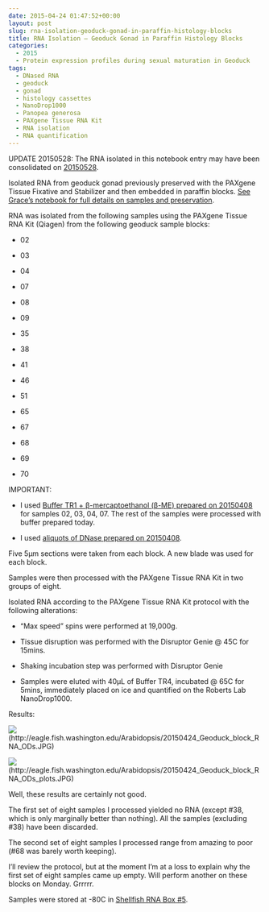 ```yaml
---
date: 2015-04-24 01:47:52+00:00
layout: post
slug: rna-isolation-geoduck-gonad-in-paraffin-histology-blocks
title: RNA Isolation – Geoduck Gonad in Paraffin Histology Blocks
categories:
  - 2015
  - Protein expression profiles during sexual maturation in Geoduck
tags:
  - DNased RNA
  - geoduck
  - gonad
  - histology cassettes
  - NanoDrop1000
  - Panopea generosa
  - PAXgene Tissue RNA Kit
  - RNA isolation
  - RNA quantification
---
```


UPDATE 20150528: The RNA isolated in this notebook entry may have been consolidated on [20150528](https://robertslab.github.io/sams-notebook/2015/05/28/bioanalyzer-geoduck-gonad-rna-quality-assessment.html).

Isolated RNA from geoduck gonad previously preserved with the PAXgene Tissue Fixative and Stabilizer and then embedded in paraffin blocks. [See Grace’s notebook for full details on samples and preservation](https://genefish.wikispaces.com/Grace%27s+Notebook).

RNA was isolated from the following samples using the PAXgene Tissue RNA Kit (Qiagen) from the following geoduck sample blocks:




    
  * 02

    
  * 03

    
  * 04

    
  * 07

    
  * 08

    
  * 09

    
  * 35

    
  * 38

    
  * 41

    
  * 46

    
  * 51

    
  * 65

    
  * 67

    
  * 68

    
  * 69

    
  * 70



IMPORTANT:


    
  * I used [Buffer TR1 + β-mercaptoethanol (β-ME) prepared on 20150408](https://robertslab.github.io/sams-notebook/2015/04/08/rna-isolation-geoduck-foot-in-paraffin-histology-blocks.html) for samples 02, 03, 04, 07. The rest of the samples were processed with buffer prepared today.

    
  * I used [aliquots of DNase prepared on 20150408](https://robertslab.github.io/sams-notebook/2015/04/08/rna-isolation-geoduck-foot-in-paraffin-histology-blocks.html).



Five 5μm sections were taken from each block. A new blade was used for each block.

Samples were then processed with the PAXgene Tissue RNA Kit in two groups of eight.

Isolated RNA according to the PAXgene Tissue RNA Kit protocol with the following alterations:


    
  * “Max speed” spins were performed at 19,000g.

    
  * Tissue disruption was performed with the Disruptor Genie @ 45C for 15mins.

    
  * Shaking incubation step was performed with Disruptor Genie

    
  * Samples were eluted with 40μL of Buffer TR4, incubated @ 65C for 5mins, immediately placed on ice and quantified on the Roberts Lab NanoDrop1000.



Results:

![](https://eagle.fish.washington.edu/Arabidopsis/20150424_Geoduck_block_RNA_ODs.JPG)(http://eagle.fish.washington.edu/Arabidopsis/20150424_Geoduck_block_RNA_ODs.JPG)



![](https://eagle.fish.washington.edu/Arabidopsis/20150424_Geoduck_block_RNA_ODs_plots.JPG)(http://eagle.fish.washington.edu/Arabidopsis/20150424_Geoduck_block_RNA_ODs_plots.JPG)



Well, these results are certainly not good.

The first set of eight samples I processed yielded no RNA (except #38, which is only marginally better than nothing). All the samples (excluding #38) have been discarded.

The second set of eight samples I processed range from amazing to poor (#68 was barely worth keeping).

I'll review the protocol, but at the moment I'm at a loss to explain why the first set of eight samples came up empty. Will perform another on these blocks on Monday. Grrrrr.

Samples were stored at -80C in [Shellfish RNA Box #5](https://docs.google.com/spreadsheet/ccc?key=0AmS_90rPaQMzcHdyU1d0MDVMLWpaTWdadnJSd0M4UUE&usp=sharing).
